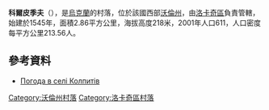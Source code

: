 {{coord|50|35|38|N|24|45|31|E|scale:30000|display=title}}

'''科爾皮季夫'''（{{lang-uk|Колпитів}}），是[[烏克蘭|烏克蘭]]的村落，位於該國西部[[沃倫州|沃倫州]]，由[[洛卡奇區|洛卡奇區]]負責管轄，始建於1545年，面積2.86平方公里，海拔高度218米，2001年人口611，人口密度每平方公里213.56人。

==參考資料==
* [http://weather.in.ua/ua/volynskaja/11159 Погода в селі Колпитів] {{Wayback|url=http://weather.in.ua/ua/volynskaja/11159 |date=20111219100739 }}

[[Category:沃倫州村落|Category:沃倫州村落]]
[[Category:洛卡奇區村落|Category:洛卡奇區村落]]


{{Volyn-geo-stub}}